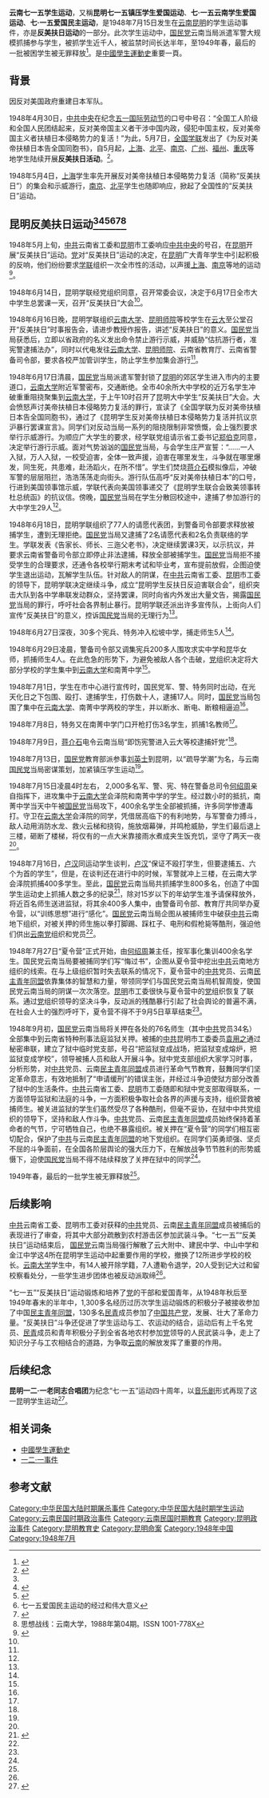 {{multiple issues|
{{pov|time=2014-07-14T11:22:58+00:00}}
{{refimprove|time=2014-07-14T11:22:58+00:00}}
}}

'''云南七一五学生运动'''，又稱'''昆明七一五镇压学生爱国运动'''、'''七·一五云南学生爱国运动'''、'''七·一五爱国民主运动'''，是1948年7月15日发生在[[云南|云南]][[昆明|昆明]]的学生运动事件，亦是'''反美扶日运动'''的一部分。此次学生运动中，[[中國國民黨|国民党]]云南当局派遣军警大规模抓捕参与学生，被抓学生近千人，被监禁时间长达半年，至1949年春，最后的一批被困学生被无罪释放<ref name=":0">{{Cite journal|title=“七·一五”爱国民主运动|author=李金惠|url=https://kns.cnki.net/KCMS/detail/detail.aspx?dbcode=CJFQ&dbname=CJFD8589&filename=SXZX198804015|journal=思想战线|issue=04期|doi=|others=|year=1988年|volume=|page=95|pmid=|access-date=2020-07-27|archive-date=2020-07-27|archive-url=https://web.archive.org/web/20200727235037/https://kns.cnki.net/KCMS/detail/detail.aspx?dbcode=CJFQ&dbname=CJFD8589&filename=SXZX198804015|dead-url=no}}</ref>。是[[中國學生運動史|中國學生運動史]]重要一頁。

==背景==
因反对美国政府重建日本军队。

1948年4月30日，[[中国共产党中央委员会|中共中央]]在纪念[[国际劳动节|五一国际劳动节]]的口号中号召：“全国工人阶级和全国人民团结起来，反对美帝国主义者干涉中国内政，侵犯中国主权，反对美帝国主义者扶植日本侵略势力的复活！”为此，5月7日，[[中华全国学生联合会|全国学联]]发出了《为反对美帝扶植日本告全国同胞书》，自5月起，[[上海市|上海]]、[[北平市|北平]]、[[南京市|南京]]、[[广州市|广州]]、[[福州市|福州]]、[[重庆市|重庆]]等地学生陆续开展'''反美扶日活动'''。<ref>{{cite web |title=昆明学生“七·一五”反美扶日运动 |url=http://www.ynda.yn.gov.cn/ynjy/hsjy/201610/t20161017_446704.html |accessdate=2018-05-27 |archive-date=2018-05-28 |archive-url=https://web.archive.org/web/20180528051908/http://www.ynda.yn.gov.cn/ynjy/hsjy/201610/t20161017_446704.html |dead-url=no }}</ref>。

1948年5月4日，[[上海市|上海]]学生率先开展反对美帝扶植日本侵略势力复活（简称“反美扶日”）的集会和示威游行，[[南京市|南京]]、[[北平市|北平]]学生也随即响应，掀起了全国性的“反美扶日”运动。

==昆明反美扶日运动<ref name=":0" /><ref>{{Cite journal|title=卢汉评传(选摘之三)|author=谢本书、牛鸿宾|url=http://www.ncpssd.org/Literature/articleinfo.aspx?id=NDAwMTY3OTgxNQ==&type=am91cm5hbEFydGljbGU=&datatype=am91cm5hbEFydGljbGU=&typename=5Lit5paH5pyf5YiK5paH56ug&nav=0&barcodenum=|journal=《昭通学院学报》|issue=第2期|doi=|others=|year=1990年|volume=|page=90-103页|pmid=|access-date=2018-05-27|archive-date=2019-02-21|archive-url=https://web.archive.org/web/20190221194151/http://www.ncpssd.org/Literature/articleinfo.aspx?id=NDAwMTY3OTgxNQ==&type=am91cm5hbEFydGljbGU=&datatype=am91cm5hbEFydGljbGU=&typename=5Lit5paH5pyf5YiK5paH56ug&nav=0&barcodenum=|dead-url=no}}</ref><ref>{{Cite journal|title=略论“七·一五”昆明学生爱国运动|author=蒋中礼|url=http://www.ncpssd.org/Literature/articleinfo.aspx?id=MTAwMjI5NzY5MA==&type=am91cm5hbEFydGljbGU=&datatype=am91cm5hbEFydGljbGU=&typename=5Lit5paH5pyf5YiK5paH56ug&nav=0&barcodenum=|journal=云南师范大学学报：哲学社会科学版|issue=第1期|doi=|others=|year=1985年|volume=|page=29-35|pmid=|access-date=2018-05-27|archive-date=2019-02-21|archive-url=https://web.archive.org/web/20190221194151/http://www.ncpssd.org/Literature/articleinfo.aspx?id=MTAwMjI5NzY5MA==&type=am91cm5hbEFydGljbGU=&datatype=am91cm5hbEFydGljbGU=&typename=5Lit5paH5pyf5YiK5paH56ug&nav=0&barcodenum=|dead-url=no}}</ref><ref>七一五爱国民主运动的经过和伟大意义</ref><ref>{{Cite web |url=http://www.uus8.org/c/152/022/018.htm |title=昆明“七一五”镇压学生爱国运动的经过 |accessdate=2014-07-14 |archive-date=2019-06-10 |archive-url=https://web.archive.org/web/20190610180804/https://www.uus8.org/c/152/022/018.htm |dead-url=yes }}</ref><ref>思想战线：云南大学，1988年第04期。ISSN 1001-778X</ref>==
1948年5月上旬，[[中国共产党|中共]]云南省工委和[[昆明市|昆明]]市工委响应[[中国共产党中央委员会|中共中央]]的号召，在[[昆明市|昆明]]开展“反美扶日”运动。[[中国共产党|党]]对“反美扶日”运动的决定，在[[昆明市|昆明]]广大青年学生中引起积极的反响，他们纷纷要求[[中华全国学生联合会|学联]]组织一次全市性的活动，以声援[[上海市|上海]]、[[南京市|南京]]等地的运动<ref>{{Cite web|title=黎明前的昆明学运大潮 声势浩大的“七一五”“反美扶日”运动|url=http://kmds.km.gov.cn/c/2018-10-10/2767503.shtml|accessdate=2020-07-28|author=董杨|date=2018-10-10|format=|publisher=昆明市委党史研究室|language=|archive-date=2020-07-27|archive-url=https://web.archive.org/web/20200727233920/http://kmds.km.gov.cn/c/2018-10-10/2767503.shtml|dead-url=no}}</ref>。


1948年6月14日，昆明学联经党组织同意，召开常委会议，决定于6月17日全市大中学生总罢课一天，召开“反美扶日”大会<ref name=":0" />。


1948年6月16日晚，昆明学联组织[[云南大学|云南大学]]、[[云南师范大学|昆明师院]]等校学生在[[云南大学|云大]]至公堂召开“反美扶日”时事报告会，请进步教授作报告，讲述“反美扶日”的意义。[[中國國民黨|国民党]]当局获悉后，立即以省政府的名义发出命令禁止游行示威，并威胁“估抗游行者，准宪警逮捕法办”，同时以代电发往[[云南大学|云南大学]]、[[云南师范大学|昆明师院]]、云南省教育厅、云南省警备司令部，要求各校严加管训学生，防止学生参加集会游行<ref name=":0" />。


1948年6月17日清晨，[[中國國民黨|国民党]]当局派遣军警封锁了[[昆明市|昆明]]的郊区学生进入市内的主要道口，[[云南大学|云南大学]]附近军警密布，交通断绝。全市40余所大中学校的近万名学生冲破重重阻挠聚集到[[云南大学|云南大学]]，于上午10时召开了昆明大中学生“反美扶日”大会。大会愤怒声讨美帝扶植日本侵略势力复活的罪行，宣读了《全国学联为反对美帝扶植日本告全国同胞书》，通过了《昆明学生反对美帝扶植日本侵略势力复活并抗议京沪暴行罢课宣言》。同学们对反动当局一系列的阻挠限制非常愤慨，会上强烈要求举行示威游行。为顺应广大学生的要求，经学联党组请示省工委书记[[郑伯克|郑伯克]]同意，决定举行游行示威。面对气势汹汹的[[中國國民黨|国民党]]当局，与会学生庄严宣誓：“……一人入狱，万人入狱，一校受迫害，全体一致声援，迫害在哪里发生，斗争就在哪里爆发，同生死，共患难，赴汤蹈火，在所不惜”。学生们焚烧[[蔣中正|蒋介石]]模拟像后，冲破军警的层层阻拦，浩浩荡荡走向街头。游行队伍高呼“反对美帝扶植日本”的口号，行进到美国领事馆示威，学联代表向美国领事递交了《昆明学生联合会致美领事转杜总统函》的抗议信。傍晚，[[中國國民黨|国民党]]当局在学生分散回校途中，逮捕了参加游行的大中学生29人<ref name=":0" />。


1948年6月18日，昆明学联组织了77人的请愿代表团，到警备司令部要求释放被捕学生，遭到无理拒绝。[[中國國民黨|国民党]]当局又逮捕了2名请愿代表和2名负责联络的学生。学联发表《告家长、师长、三迤父老书》，决定继续罢课3天，以示抗议，并要求云南省警备司令部立即停止非法逮捕，释放全部被捕学生。[[中國國民黨|国民党]]当局拒不接受学生的合理要求，还通令各校举行期末考试和毕业考，宣布提前放假，企图迫使学生退出运动，瓦解学生队伍。针对敌人的阴谋，在[[中国共产党|中共]]云南省工委、[[昆明市|昆明]]市工委的领导下，昆明学联决定继续斗争，成立“昆明学生反扶日反迫害联合会”，组织突击大队到各中学串联发动群众，坚持罢课，同时向省内外发出大量文告，揭露[[中國國民黨|国民党]]当局的罪行，呼吁社会各界制止暴行。昆明学联还派出许多宣传队，上街向人们宣传“反美扶日”的意义，控诉[[中國國民黨|国民党]]当局的无理行为<ref name=":0" />。


1948年6月27日深夜，30多个宪兵、特务冲入松坡中学，捕走师生5人<ref name=":0" />。


1948年6月29日凌晨，警备司令部又调集宪兵200多人围攻求实中学和昆华女师，抓捕师生4人。在此危急的形势下，为避免被敌人各个击破，[[中国共产党|党]]组织决定将大部分学校的学生集中到[[云南大学|云南大学]]和南菁中学<ref name=":0" />。


1948年7月1日，学生在市中心进行宣传时，国民党军、警、特务同时出动，在光天化日之下包围、殴打、逮捕学生，打伤数十人，逮捕17人。同时，[[中國國民黨|国民党]]当局包围了集中在[[云南大学|云南大学]]、南菁中学两校的学生，并以断水、断电、断粮相逼迫<ref name=":0" />。


1948年7月8日，特务又在南菁中学门口开枪打伤3名学生，抓捕1名教师<ref name=":0" />。


1948年7月9日，[[蔣中正|蒋介石]]电令云南当局“即饬宪警进入云大等校逮捕奸党”<ref name=":0" />。


1948年7月13日，[[中國國民黨|国民党]]教育部派参事[[刘英士|刘英士]]到昆明，以“疏导学潮”为名，与云南[[中國國民黨|国民党]]当局密谋策划，加紧镇压学生运动<ref name=":0" />。


1948年7月15日凌晨4时左右， 2,000多名军、警、宪、特在警备总司令[[何紹周|何绍周]]亲自指挥下，进攻集中于[[云南大学|云南大学]]会泽院和南菁中学的学生。经过数小时的抵抗，南菁中学当天中午被[[中國國民黨|国民党]]当局攻下，400余名学生全部被抓捕，许多同学惨遭毒打。守卫在[[云南大学|云南大学]]会泽院的同学，凭借居高临下的有利地势，与军警奋力搏斗，敌人动用消防水龙、救火云梯和挠钩，施放烟幕弹，并鸣枪威胁，学生们最后退上三楼，砸断了楼梯，将仅有的一点大米靠接雨水煮成夹生饭充饥，坚守了两天一夜<ref name=":0" />。


1948年7月16日，[[卢汉|卢汉]]同运动学生谈判，[[盧漢|卢汉]]“保证不殴打学生，但要逮捕五、六个为首的学生”，但是，在谈判还在进行中的时候，军警就冲上三楼，在云南大学会泽院抓捕400多学生。至此，[[中國國民黨|国民党]]云南当局共抓捕学生800多名，创造了中国学生运动史上抓捕人数之多的纪录<ref>{{Cite journal|title=一曲永远传唱的爱国正气颂歌--记1948年昆明爱国学生“反美扶日”运动|author=杨萍、张玲|url=|journal=云南档案|issue=9期|doi=|others=|year=2011年|volume=|page=30-33页|pmid=}}</ref>，除对15岁以下的年幼学生准予请保释放外，将近百名师生送进监狱，将其余400多人集中，由警备司令部、教育厅共同举办夏令营，以“训练思想”进行“感化”。[[中國國民黨|国民党]]云南当局企图从被捕师生中破获[[中国共产党|中共]]云南地下组织，对被关押的师生施以拳打脚踢、踩杠子、电刑和假枪毙等酷刑，强迫他们供出[[云南省|云南]][[中国共产党|党]]组织和党员<ref name=":0" />。


1948年7月27日“夏令营”正式开始，由[[何紹周|何绍周]]兼主任，按军事化集训400余名学生。国民党云南当局要被捕同学们写“悔过书”，企图从夏令营中挖出[[中国共产党|中共]]云南地方组织的线索。在与上级组织暂时失去联系的情况下，夏令营中的[[中国共产党|中共]]党员、云南[[民主青年同盟|民主青年同盟]]依靠集体的智慧和力量，带领同学们与国民党云南当局机智周旋，使国民党云南当局的阴谋一次次落空。[[昆明市|昆明]]市工委很快与夏令营中的[[中国共产党|党]]组织恢复了联系。通过[[中国共产党|党]]组织领导的坚决斗争，反动派的残酷暴行引起了社会舆论的普遍不满，在社会人士的强烈呼吁下，夏令营不得不于9月5日草草结束<ref name=":0" />。


1948年9月初，[[中國國民黨|国民党]]云南当局将关押在各处的76名师生（其中[[中国共产党|中共]]党员34名）全部集中到云南省特种刑事法庭监狱关押。被捕的[[中国共产党|中共]]昆明市工委委员[[袁用之|袁用之]]通过秘密串联，建立了狱中临时党支部，号召“把监狱变成战场，把监狱变成熔炉，把监狱变成学校”，领导被捕人员和敌人开展斗争。狱中党支部组织大家学习时事，分析形势，对[[中国共产党|中共]]党员、云南[[民主青年同盟|民主青年同盟]]成员进行革命气节教育，鼓舞同学们坚定革命意志，有效地抵制了“申请缓刑”的错误主张，并经过斗争迫使狱方部分改善了狱中的生活条件。[[中国共产党|中共]]云南省工委、[[昆明市|昆明]]市工委随即和狱中党支部取得联系，一方面领导监狱和法庭的斗争，一方面积极争取社会各界的声援与支持，组织营救被捕师生。被关进监狱的学生们虽然受尽了各种酷刑，但毫不妥协，在狱中中共党组织的领导下，坚持和敌人作斗争。[[中国共产党|中共]]党员、云南[[民主青年同盟|民主青年同盟]]成员始终保持着革命者的气节，宁可牺牲自己，也绝不暴露组织。被关押在“夏令营”的同学们相互密切配合，保护了[[中国共产党|中共]]与云南[[民主青年同盟|民主青年同盟]]的地下党组织。在同学们英勇顽强、坚贞不屈的斗争面前，在全国各阶层舆论的强大压力下，在解放战争节节胜利的形势威慑下，迫使[[中國國民黨|国民党]]当局不得不陆续释放了关押在狱中的同学<ref name=":0" />。


1949年春，最后的一批学生被无罪释放<ref name=":0" />。

== 后续影响 ==
[[中国共产党|中共]]云南省工委、昆明市工委对获释的[[中国共产党|中共]]党员、云南[[民主青年同盟|民主青年同盟]]成员被捕后的表现进行了审查，将其中大部分疏散到农村游击区参加武装斗争。“七一五”“反美扶日”运动结束后， [[中國國民黨|国民党]]云南当局强行解散了云大附中、建民中学、中山中学和金江中学这4所在昆明学生运动中起重要作用的学校，撤换了12所进步学校的校长。[[云南大学|云南大学]]学生中，有14人被开除学籍，7人遭勒令退学，20人受到记大过和留校察看处分，一些学生进步团体也被反动派取缔<ref name=":0" />。


“七一五”“反美扶日”运动锻炼和培养了[[中国共产党|党]]的干部和爱国青年，从1948年秋后至1949年春末的半年中，1,300多名经历过历次学生运动锻炼的积极分子被接收参加了中国[[民主青年同盟|民主青年同盟]]，130多名[[民主青年同盟|民青]]成员参加了[[中国共产党|中国共产党]]，发展、壮大了革命力量。“反美扶日”斗争还促进了学生运动与工、农运动的结合，运动后有上千名党员、[[民主青年同盟|民青]]成员和青年积极分子到全省各地农村参加[[中国共产党|党]]领导的人民武装斗争，走上了知识分子与工农相结合的道路，为争取[[云南省|云南]]的解放发挥了重要的作用。

==后续纪念==
'''昆明一二·一老同志合唱团'''为纪念“七·一五”运动四十周年，以[[音乐剧|音乐剧]]形式再现了这一昆明学生运动<ref>{{Cite journal|title=余辉照南疆 音苑育奇葩——评介昆明“一二·一”合唱团演出的音乐剧|author=孙维骐|url=http://www.ncpssd.org/Literature/articleinfo.aspx?id=MzAwMTQ3NTAzMA==&type=am91cm5hbEFydGljbGU=&datatype=am91cm5hbEFydGljbGU=&typename=5Lit5paH5pyf5YiK5paH56ug&nav=0&barcodenum=|journal=民族艺术研究|issue=第1期|doi=|others=|year=1989年|volume=|page=76-77|pmid=|access-date=2018-05-27|archive-date=2019-02-21|archive-url=https://web.archive.org/web/20190221194151/http://www.ncpssd.org/Literature/articleinfo.aspx?id=MzAwMTQ3NTAzMA==&type=am91cm5hbEFydGljbGU=&datatype=am91cm5hbEFydGljbGU=&typename=5Lit5paH5pyf5YiK5paH56ug&nav=0&barcodenum=|dead-url=no}}</ref>。

==相关词条==
*[[中國學生運動史|中國學生運動史]]
*[[一二一事件_(中国)|一二·一事件]]

== 参考文献 ==
{{Reflist|2}}

{{云南历史|民国}}

[[Category:中华民国大陆时期屠杀事件|Category:中华民国大陆时期屠杀事件]]
[[Category:中华民国大陆时期学生运动|Category:中华民国大陆时期学生运动]]
[[Category:云南民国时期政治事件|Category:云南民国时期政治事件]]
[[Category:云南民国时期教育|Category:云南民国时期教育]]
[[Category:昆明政治事件|Category:昆明政治事件]]
[[Category:昆明教育史|Category:昆明教育史]]
[[Category:昆明命案|Category:昆明命案]]
[[Category:1948年中国|Category:1948年中国]]
[[Category:1948年7月|Category:1948年7月]]